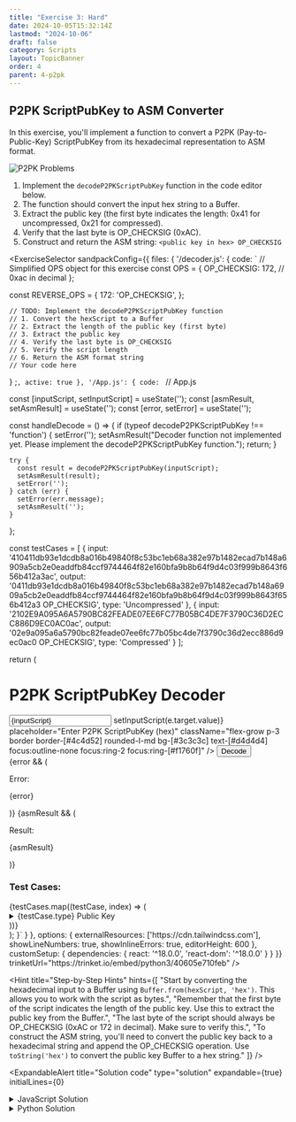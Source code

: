 ```yaml
---
title: "Exercise 3: Hard"
date: 2024-10-05T15:32:14Z
lastmod: "2024-10-06"
draft: false
category: Scripts
layout: TopicBanner
order: 4
parent: 4-p2pk
---
```


## P2PK ScriptPubKey to ASM Converter

In this exercise, you'll implement a function to convert a P2PK (Pay-to-Public-Key) ScriptPubKey from its hexadecimal representation to ASM format.

![P2PK Problems](/bitcoin-topics/static/images/topics/p2pk/asm_hex.png)

1. Implement the `decodeP2PKScriptPubKey` function in the code editor below.
2. The function should convert the input hex string to a Buffer.
3. Extract the public key (the first byte indicates the length: 0x41 for uncompressed, 0x21 for compressed).
4. Verify that the last byte is OP_CHECKSIG (0xAC).
5. Construct and return the ASM string: `<public key in hex> OP_CHECKSIG`

<ExerciseSelector
  sandpackConfig={{
    files: {
      '/decoder.js': {
        code: `
// Simplified OPS object for this exercise
const OPS = {
  OP_CHECKSIG: 172,  // 0xac in decimal
};

const REVERSE_OPS = {
172: 'OP_CHECKSIG',
};

    // TODO: Implement the decodeP2PKScriptPubKey function
    // 1. Convert the hexScript to a Buffer
    // 2. Extract the length of the public key (first byte)
    // 3. Extract the public key
    // 4. Verify the last byte is OP_CHECKSIG
    // 5. Verify the script length
    // 6. Return the ASM format string
    // Your code here
}
;`,
        active: true
      },
      '/App.js': {
        code: `
// App.js

  const [inputScript, setInputScript] = useState('');
  const [asmResult, setAsmResult] = useState('');
  const [error, setError] = useState('');

const handleDecode = () => {
if (typeof decodeP2PKScriptPubKey !== 'function') {
setError('');
setAsmResult("Decoder function not implemented yet. Please implement the decodeP2PKScriptPubKey function.");
return;
}

    try {
      const result = decodeP2PKScriptPubKey(inputScript);
      setAsmResult(result);
      setError('');
    } catch (err) {
      setError(err.message);
      setAsmResult('');
    }

};

const testCases = [
{
input: '410411db93e1dcdb8a016b49840f8c53bc1eb68a382e97b1482ecad7b148a6909a5cb2e0eaddfb84ccf9744464f82e160bfa9b8b64f9d4c03f999b8643f656b412a3ac',
output: '0411db93e1dcdb8a016b49840f8c53bc1eb68a382e97b1482ecad7b148a6909a5cb2e0eaddfb84ccf9744464f82e160bfa9b8b64f9d4c03f999b8643f656b412a3 OP_CHECKSIG',
type: 'Uncompressed'
},
{
input: '2102E9A095A6A5790BC82FEADE07EE6FC77B05BC4DE7F3790C36D2ECC886D9EC0AC0ac',
output: '02e9a095a6a5790bc82feade07ee6fc77b05bc4de7f3790c36d2ecc886d9ec0ac0 OP_CHECKSIG',
type: 'Compressed'
}
];

return (

<div className="max-w-3xl mx-auto rounded-md m-4 mr-3 ml-3 p-4 bg-[#1e1e1e]">
  <h1 className="text-3xl font-bold mb-6 text-center text-[#f1760f]">P2PK ScriptPubKey Decoder</h1>
      <div className="mb-6">
        <div className="flex">
          <input
            type="text"
            value={inputScript}
            onChange={(e) => setInputScript(e.target.value)}
            placeholder="Enter P2PK ScriptPubKey (hex)"
            className="flex-grow p-3 border border-[#4c4d52] rounded-l-md bg-[#3c3c3c] text-[#d4d4d4] focus:outline-none focus:ring-2 focus:ring-[#f1760f]"
          />
          <button
            onClick={handleDecode}
            className="bg-[#f1760f] text-[#d4d4d4] p-3 rounded-r-md hover:bg-[#e56c0d] transition duration-300"
          >
            Decode
          </button>
        </div>
      </div>
      {error && (
        <div className="bg-[#3c3c3c] border-l-4 border-[#d32f2f] text-[#d32f2f] p-4 mb-6 rounded-md">
          <p className="font-bold">Error:</p>
          <p>{error}</p>
        </div>
      )}
      {asmResult && (
        <div className="bg-[#3c3c3c] border-l-4 border-[#689f38] text-[#689f38] p-4 mb-6 rounded-md">
          <p className="font-bold">Result:</p>
          <p className="break-all">{asmResult}</p>
        </div>
      )}
      <div className="bg-[#252526] p-4 rounded-md shadow">
        <h3 className="font-bold text-lg mb-2 text-[#f1760f]">Test Cases:</h3>
        <div className="space-y-2">
          {testCases.map((testCase, index) => (
            <details key={index} className="border border-[#4c4d52] rounded-md">
              <summary className="cursor-pointer p-2 bg-[#3c3c3c] hover:bg-[#4c4d52] text-[#d4d4d4]">
                {testCase.type} Public Key
              </summary>
              <div className="p-2 text-sm bg-[#252526] text-[#d4d4d4]">
                <p><span className="font-semibold">Input:</span> <span className="break-all">{testCase.input}</span></p>
                <p><span className="font-semibold">Expected:</span> <span className="break-all">{testCase.output}</span></p>
              </div>
            </details>
          ))}
        </div>
      </div>
    </div>
);
}`
      }
    },
    options: {
      externalResources: ['https://cdn.tailwindcss.com'],
      showLineNumbers: true,
      showInlineErrors: true,
      editorHeight: 600
    },
    customSetup: {
      dependencies: {
        react: '^18.0.0',
        'react-dom': '^18.0.0'
      }
    }
  }}
  trinketUrl="https://trinket.io/embed/python3/40605e710feb"
/>

<Hint
    title="Step-by-Step Hints"
    hints={[
        "Start by converting the hexadecimal input to a Buffer using `Buffer.from(hexScript, 'hex')`. This allows you to work with the script as bytes.",
        "Remember that the first byte of the script indicates the length of the public key. Use this to extract the public key from the Buffer.",
        "The last byte of the script should always be OP_CHECKSIG (0xAC or 172 in decimal). Make sure to verify this.",
        "To construct the ASM string, you'll need to convert the public key back to a hexadecimal string and append the OP_CHECKSIG operation. Use `toString('hex')` to convert the public key Buffer to a hex string."
    ]}
/>

<ExpandableAlert
  title="Solution code"
  type="solution"
  expandable={true}
  initialLines={0}
>
  <details>
    <summary>JavaScript Solution</summary>
    ```javascript
    const OPS = {
        OP_CHECKSIG: 172,
    };

    const REVERSE_OPS = {
        172: 'OP_CHECKSIG',
    };
    export function decodeP2PKScriptPubKey(hexScript) {
        const scriptBuffer = Buffer.from(hexScript, 'hex');

        // P2PK script should be: <public key> OP_CHECKSIG
        // The first byte is the length of the public key
        const pubKeyLength = scriptBuffer[0];

        // Extract the public key
        const pubKey = scriptBuffer.slice(1, 1 + pubKeyLength);

        // Verify the last byte is OP_CHECKSIG
        if (scriptBuffer[scriptBuffer.length - 1] !== OPS.OP_CHECKSIG) {
            throw new Error('Invalid P2PK script: missing OP_CHECKSIG');
        }

        // Verify the script length
        if (scriptBuffer.length !== pubKeyLength + 2) {
            throw new Error('Invalid P2PK script: incorrect length');
        }

        // Return the ASM format
        return `${pubKey.toString('hex')} ${REVERSE_OPS[OPS.OP_CHECKSIG]}`;
    }
    ```

  </details>

  <details>
    <summary>Python Solution</summary>
    ```python
    OPS = {
        'OP_CHECKSIG': 0xac
    }

    REVERSE_OPS = {
        0xac: 'OP_CHECKSIG'
    }

    def decode_p2pk_scriptpubkey(hex_script):
        script_bytes = bytes.fromhex(hex_script)

        # P2PK script should be: <public key> OP_CHECKSIG
        # The first byte is the length of the public key
        pub_key_length = script_bytes[0]

        # Extract the public key
        pub_key = script_bytes[1:1 + pub_key_length]

        # Verify the last byte is OP_CHECKSIG
        if script_bytes[-1] != OPS['OP_CHECKSIG']:
            raise ValueError('Invalid P2PK script: missing OP_CHECKSIG')

        # Verify the script length
        if len(script_bytes) != pub_key_length + 2:
            raise ValueError('Invalid P2PK script: incorrect length')

        # Return the ASM format
        return f"{pub_key.hex()} {REVERSE_OPS[OPS['OP_CHECKSIG']]}"
    ```

  </details>
</ExpandableAlert>
